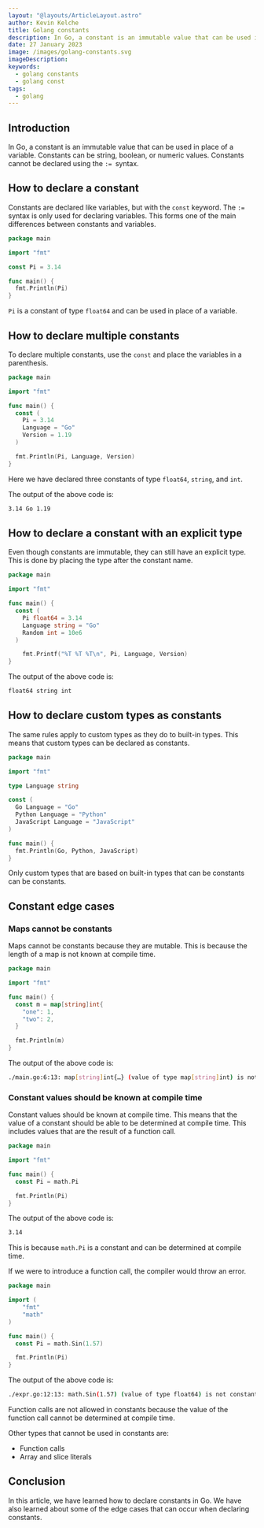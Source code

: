 ```yaml
---
layout: "@layouts/ArticleLayout.astro"
author: Kevin Kelche
title: Golang constants
description: In Go, a constant is an immutable value that can be used in place of a variable. Constants are declared like variables, but with the const keyword.
date: 27 January 2023
image: /images/golang-constants.svg
imageDescription:
keywords:
  - golang constants
  - golang const
tags:
  - golang
---
```



## Introduction

In Go, a constant is an immutable value that can be used in place of a variable. Constants can be string, boolean, or numeric values. Constants cannot be declared using the `:= `syntax.

## How to declare a constant <SectionLink client:load id="how-to-declare-a-constant" />

Constants are declared like variables, but with the `const` keyword. The `:=` syntax is only used for declaring variables. This forms one of the main differences between constants and variables.

```go title="main.go"
package main

import "fmt"

const Pi = 3.14

func main() {
  fmt.Println(Pi)
}
```

`Pi` is a constant of type `float64` and can be used in place of a variable.

## How to declare multiple constants <SectionLink client:load id="how-to-declare-multiple-constants" />

To declare multiple constants, use the `const` and place the variables in a parenthesis.

```go title="main.go"
package main

import "fmt"

func main() {
  const (
    Pi = 3.14
    Language = "Go"
    Version = 1.19
  )

  fmt.Println(Pi, Language, Version)
}
```

Here we have declared three constants of type `float64`, `string`, and `int`.

The output of the above code is:

```bash title="output"
3.14 Go 1.19
```

## How to declare a constant with an explicit type <SectionLink client:load id="how-to-declare-a-constant-with-an-explicit-type" />

Even though constants are immutable, they can still have an explicit type. This is done by placing the type after the constant name.

```go title="main.go"
package main

import "fmt"

func main() {
  const (
    Pi float64 = 3.14
    Language string = "Go"
    Random int = 10e6
  )

    fmt.Printf("%T %T %T\n", Pi, Language, Version)
}
```

The output of the above code is:

```bash title="output"
float64 string int
```

## How to declare custom types as constants <SectionLink client:load id="how-to-declare-custom-types-as-constants" />

The same rules apply to custom types as they do to built-in types. This means that custom types can be declared as constants.

```go title="main.go"
package main

import "fmt"

type Language string

const (
  Go Language = "Go"
  Python Language = "Python"
  JavaScript Language = "JavaScript"
)

func main() {
  fmt.Println(Go, Python, JavaScript)
}
```

Only custom types that are based on built-in types that can be constants can be constants.

## Constant edge cases <SectionLink client:load id="constant-edge-cases" />

### Maps cannot be constants <SectionLink client:load id="maps-cannot-be-constants" />

Maps cannot be constants because they are mutable. This is because the length of a map is not known at compile time.

```go title="main.go"
package main

import "fmt"

func main() {
  const m = map[string]int{
    "one": 1,
    "two": 2,
  }

  fmt.Println(m)
}
```

The output of the above code is:

```bash title="output"
./main.go:6:13: map[string]int{…} (value of type map[string]int) is not constant
```

### Constant values should be known at compile time <SectionLink client:load id="constant-values-should-be-known-at-compile-time" />

Constant values should be known at compile time. This means that the value of a constant should be able to be determined at compile time. This includes values that are the result of a function call.

```go title="main.go"
package main

import "fmt"

func main() {
  const Pi = math.Pi

  fmt.Println(Pi)
}
```

The output of the above code is:

```bash title="output"
3.14
```

This is because `math.Pi` is a constant and can be determined at compile time.

If we were to introduce a function call, the compiler would throw an error.

```go title="main.go"
package main

import (
    "fmt"
    "math"
)

func main() {
  const Pi = math.Sin(1.57)

  fmt.Println(Pi)
}
```

The output of the above code is:

```bash title="output"
./expr.go:12:13: math.Sin(1.57) (value of type float64) is not constant
```

Function calls are not allowed in constants because the value of the function call cannot be determined at compile time.

Other types that cannot be used in constants are:

- Function calls
- Array and slice literals

## Conclusion

In this article, we have learned how to declare constants in Go. We have also learned about some of the edge cases that can occur when declaring constants.
